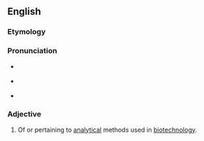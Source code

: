 ==English==

===Etymology===
{{prefix|bio|analytical|lang=en}}

===Pronunciation===
* {{a|GA}} {{IPA|/baɪoʊˌænəˈlɪtɪkəl/|lang=en}}
* {{a|RP}} {{IPA|/baɪəʊˌænəˈlɪtɪkəl/|lang=en}}
* {{rhymes|ɪtɪkəl|lang=en}}

===Adjective===
{{en-adj|-}}

# {{lb|en|biotechnology}} Of or pertaining to [[analytical]] methods used in [[biotechnology]].